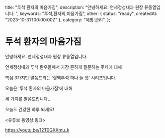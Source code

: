   title: "투석 환자의 마음가짐",
  description: "안녕하세요. 연세정성내과 원장 류동열입니다. ",
  keywords: "투석,환자의,마음가짐",
  other: { status: "ready", createdAt: "2023-10-31T00:00:00Z" },
  category: "예방·관리",
};

# 투석 환자의 마음가짐

안녕하세요. 연세정성내과 원장 류동열입니다.

연세정성내과 투석 환우들께서 가장 흔하게 질문하는 주제에 대해

핵심 3가지만 말씀드리는 '혈액투석 하나 둘 셋' 시리즈입니다.

오늘은 ‘투석 환자의 마음가짐’에 대해

세 가지를 말씀드립니다..

오늘도 건강한 하루 되세요!

&lt;유튜브 동영상 링크&gt;

https://youtu.be/12T0GXXmu_k
